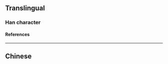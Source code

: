 {{also|㬟}}
{{character info}}

==Translingual==

===Han character===
{{Han char|rn=73|rad=曰|as=12|sn=16|four=|canj=CAPHH|ids=⿰曾勿}}

====References====
{{Han ref|kx=0504.091|dkj=14317|hdz=21536.160|uh=6706}}

----

==Chinese==
{{zh-see|㬟}}